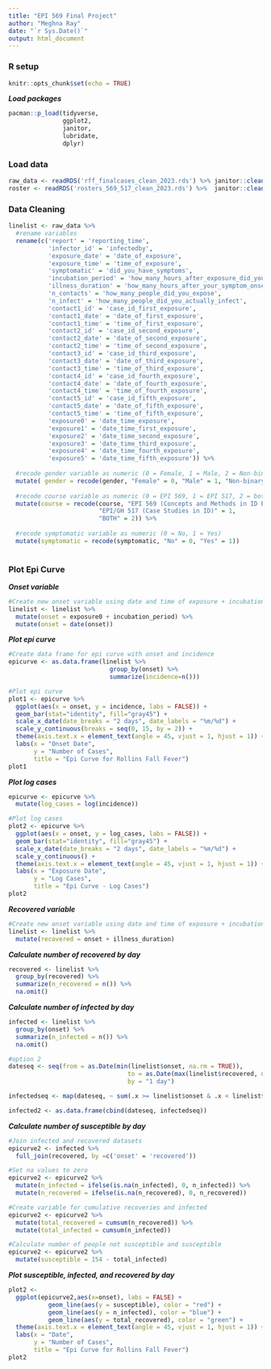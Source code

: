 ```yaml
---
title: "EPI 569 Final Project"
author: "Meghna Ray"
date: "`r Sys.Date()`"
output: html_document
---
```


### R setup 

```r
knitr::opts_chunk$set(echo = TRUE)
```

***Load packages***
```r
pacman::p_load(tidyverse, 
               ggplot2,
               janitor,
               lubridate,
               dplyr)
```

### Load data
```r
raw_data <- readRDS('rff_finalcases_clean_2023.rds') %>% janitor::clean_names()
roster <- readRDS('rosters_569_517_clean_2023.rds') %>%  janitor::clean_names()
```

### Data Cleaning 
```r
linelist <- raw_data %>% 
  #rename variables 
  rename(c('report' = 'reporting_time',
           'infector_id' = 'infectedby',
           'exposure_date' = 'date_of_exposure',
           'exposure_time' = 'time_of_exposure',
           'symptomatic' = 'did_you_have_symptoms',
           'incubation_period' = 'how_many_hours_after_exposure_did_you_develop_symptoms',
           'illness_duration' = 'how_many_hours_after_your_symptom_onset_did_you_feel_better',
           'n_contacts' = 'how_many_people_did_you_expose',
           'n_infect' = 'how_many_people_did_you_actually_infect',
           'contact1_id' = 'case_id_first_exposure',
           'contact1_date' = 'date_of_first_exposure',
           'contact1_time' = 'time_of_first_exposure',
           'contact2_id' = 'case_id_second_exposure',
           'contact2_date' = 'date_of_second_exposure',
           'contact2_time' = 'time_of_second_exposure',
           'contact3_id' = 'case_id_third_exposure',
           'contact3_date' = 'date_of_third_exposure',
           'contact3_time' = 'time_of_third_exposure',
           'contact4_id' = 'case_id_fourth_exposure',
           'contact4_date' = 'date_of_fourth_exposure',
           'contact4_time' = 'time_of_fourth_exposure',
           'contact5_id' = 'case_id_fifth_exposure',
           'contact5_date' = 'date_of_fifth_exposure',
           'contact5_time' = 'time_of_fifth_exposure',
           'exposure0' = 'date_time_exposure',
           'exposure1' = 'date_time_first_exposure',
           'exposure2' = 'date_time_second_exposure',
           'exposure3' = 'date_time_third_exposure',
           'exposure4' = 'date_time_fourth_exposure',
           'exposure5' = 'date_time_fifth_exposure')) %>% 
  
  #recode gender variable as numeric (0 = Female, 1 = Male, 2 = Non-binary)
  mutate( gender = recode(gender, "Female" = 0, "Male" = 1, "Non-binary" = 2)) %>% 
  
  #recode course variable as numeric (0 = EPI 569, 1 = EPI 517, 2 = both)
  mutate(course = recode(course, "EPI 569 (Concepts and Methods in ID EPI)" = 0, 
                         "EPI/GH 517 (Case Studies in ID)" = 1,
                         "BOTH" = 2)) %>% 
  
  #recode symptomatic variable as numeric (0 = No, 1 = Yes)
  mutate(symptomatic = recode(symptomatic, "No" = 0, "Yes" = 1))
  
```


### Plot Epi Curve

***Onset variable***
```r
#Create new onset variable using date and time of exposure + incubation period 
linelist <- linelist %>% 
  mutate(onset = exposure0 + incubation_period) %>% 
  mutate(onset = date(onset))
```

***Plot epi curve***
```r
#Create data frame for epi curve with onset and incidence
epicurve <- as.data.frame(linelist %>% 
                            group_by(onset) %>%
                            summarize(incidence=n()))

#Plot epi curve 
plot1 <- epicurve %>% 
  ggplot(aes(x = onset, y = incidence, labs = FALSE)) + 
  geom_bar(stat="identity", fill="gray45") +
  scale_x_date(date_breaks = "2 days", date_labels = "%m/%d") +
  scale_y_continuous(breaks = seq(0, 15, by = 2)) +
  theme(axis.text.x = element_text(angle = 45, vjust = 1, hjust = 1)) +
  labs(x = "Onset Date",
       y = "Number of Cases",
       title = "Epi Curve for Rollins Fall Fever")
plot1
```

***Plot log cases***
```r
epicurve <- epicurve %>% 
  mutate(log_cases = log(incidence))

#Plot log cases
plot2 <- epicurve %>% 
  ggplot(aes(x = onset, y = log_cases, labs = FALSE)) + 
  geom_bar(stat="identity", fill="gray45") +
  scale_x_date(date_breaks = "2 days", date_labels = "%m/%d") +
  scale_y_continuous() +
  theme(axis.text.x = element_text(angle = 45, vjust = 1, hjust = 1)) +
  labs(x = "Exposure Date",
       y = "Log Cases",
       title = "Epi Curve - Log Cases")
plot2
```

***Recovered variable***
```r
#Create new onset variable using date and time of exposure + incubation period 
linelist <- linelist %>% 
  mutate(recovered = onset + illness_duration)
```

***Calculate number of recovered by day***
```r
recovered <- linelist %>% 
  group_by(recovered) %>% 
  summarize(n_recovered = n()) %>% 
  na.omit()
```

***Calculate number of infected by day***
```r
infected <- linelist %>% 
  group_by(onset) %>% 
  summarize(n_infected = n()) %>% 
  na.omit()

#option 2
dateseq <- seq(from = as.Date(min(linelist$onset, na.rm = TRUE)),
								 to = as.Date(max(linelist$recovered, na.rm = TRUE)),
								 by = "1 day")

infectedseq <- map(dateseq, ~ sum(.x >= linelist$onset & .x < linelist$recovered, na.rm = TRUE))

infected2 <- as.data.frame(cbind(dateseq, infectedseq))

```

***Calculate number of susceptible by day***
```r

#Join infected and recovered datasets
epicurve2 <- infected %>% 
  full_join(recovered, by =c('onset' = 'recovered'))

#Set na values to zero 
epicurve2 <- epicurve2 %>% 
  mutate(n_infected = ifelse(is.na(n_infected), 0, n_infected)) %>% 
  mutate(n_recovered = ifelse(is.na(n_recovered), 0, n_recovered)) 

#Create variable for cumulative recoveries and infected
epicurve2 <- epicurve2 %>% 
  mutate(total_recovered = cumsum(n_recovered)) %>% 
  mutate(total_infected = cumsum(n_infected))

#Calculate number of people not susceptible and susceptible 
epicurve2 <- epicurve2 %>% 
  mutate(susceptible = 154 - total_infected)
```

***Plot susceptible, infected, and recovered by day***
```r
plot2 <- 
  ggplot(epicurve2,aes(x=onset), labs = FALSE) +
           geom_line(aes(y = susceptible), color = "red") +
           geom_line(aes(y = n_infected), color = "blue") +
           geom_line(aes(y = total_recovered), color = "green") +
  theme(axis.text.x = element_text(angle = 45, vjust = 1, hjust = 1)) +
  labs(x = "Date",
       y = "Number of Cases",
       title = "Epi Curve for Rollins Fall Fever")
plot2
```

